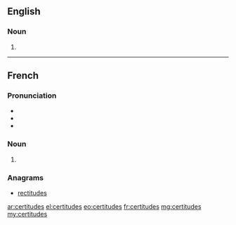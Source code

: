 ==English==

===Noun===
{{head|en|plural}}

# {{plural of|certitude|lang=en}}

----

==French==

===Pronunciation===
* {{IPA|/sɛʁ.ti.tyd/|lang=fr}}
* {{homophones|certitude|lang=fr}}
* {{hyphenation|cer|ti|tudes|lang=fr}}

===Noun===
{{head|fr|plural}} {{g|f-p}}

# {{plural of|certitude|lang=fr}}

===Anagrams===
* [[rectitudes#French|rectitudes]]

[[ar:certitudes]]
[[el:certitudes]]
[[eo:certitudes]]
[[fr:certitudes]]
[[mg:certitudes]]
[[my:certitudes]]